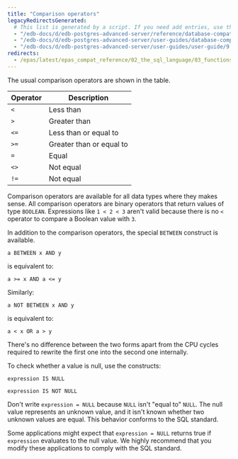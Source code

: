 ```yaml
---
title: "Comparison operators"
legacyRedirectsGenerated:
  # This list is generated by a script. If you need add entries, use the `legacyRedirects` key.
  - "/edb-docs/d/edb-postgres-advanced-server/reference/database-compatibility-for-oracle-developers-reference-guide/9.6/Database_Compatibility_for_Oracle_Developers_Reference_Guide.1.095.html"
  - "/edb-docs/d/edb-postgres-advanced-server/user-guides/database-compatibility-for-oracle-developers-guide/9.5/Database_Compatibility_for_Oracle_Developers_Guide.1.129.html"
  - "/edb-docs/d/edb-postgres-advanced-server/user-guides/user-guide/9.5/EDB_Postgres_Enterprise_Guide.1.038.html"
redirects:
  - /epas/latest/epas_compat_reference/02_the_sql_language/03_functions_and_operators/02_comparison_operators/ #generated for docs/epas/reorg-role-use-case-mode
---
```


<div id="comparison_operators" class="registered_link"></div>

The usual comparison operators are shown in the table.

| Operator | Description              |
| -------- | ------------------------ |
| `<`      | Less than                |
| `>`      | Greater than             |
| `<=`     | Less than or equal to    |
| `>=`     | Greater than or equal to |
| `=`      | Equal                    |
| `<>`     | Not equal                |
| `!=`     | Not equal                |

Comparison operators are available for all data types where they makes sense. All comparison operators are binary operators that return values of type `BOOLEAN`. Expressions like `1 < 2 < 3` aren't valid because there is no `<` operator to compare a Boolean value with `3`.

In addition to the comparison operators, the special `BETWEEN` construct is available.

 `a BETWEEN x AND y`

is equivalent to:

 `a >= x AND a <= y`

Similarly:

 `a NOT BETWEEN x AND y`

is equivalent to:

 `a < x OR a > y`

There's no difference between the two forms apart from the CPU cycles required to rewrite the first one into the second one internally.

To check whether a value is null, use the constructs:

 `expression IS NULL`

 `expression IS NOT NULL`

Don't write `expression = NULL` because `NULL` isn't "equal to" `NULL`. The null value represents an unknown value, and it isn't known whether two unknown values are equal. This behavior conforms to the SQL standard.

Some applications might expect that `expression = NULL` returns true if `expression` evaluates to the null value. We highly recommend that you modify these applications to comply with the SQL standard.
